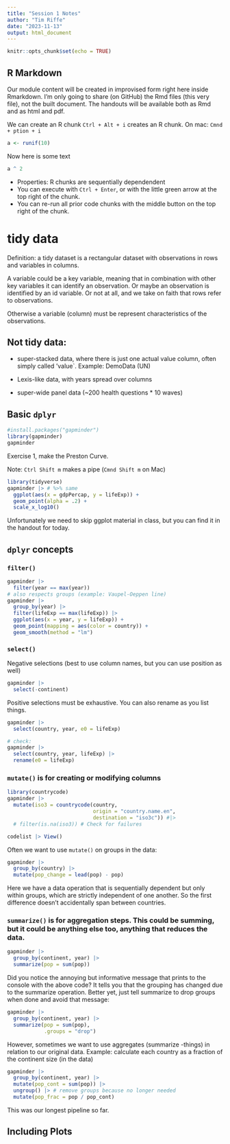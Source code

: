 ```yaml
---
title: "Session 1 Notes"
author: "Tim Riffe"
date: "2023-11-13"
output: html_document
---
```


```r
knitr::opts_chunk$set(echo = TRUE)
```

## R Markdown

Our module content will be created in improvised form right here inside Rmarkdown. I'm only going to share (on GitHub) the Rmd files (this very file), not the built document. The handouts will be available both as Rmd and as html and pdf.

We can create an R chunk `Ctrl + Alt + i` creates an R chunk. On mac: `Cmnd + ption + i`
```r
a <- runif(10)
```

Now here is some text

```r
a ^ 2
```

- Properties: R chunks are sequentially dependendent
- You can execute with `Ctrl + Enter`, or with the little green arrow at the top right of the chunk.
- You can re-run all prior code chunks with the middle button on the top right of the chunk.

# tidy data

Definition: a tidy dataset is a rectangular dataset with observations in rows and variables in columns. 

A variable could be a key variable, meaning that in combination with other key variables it can identify an observation. Or maybe an observation is identified by an id variable. Or not at all, and we take on faith that rows refer to observations.

Otherwise a variable (column) must be represent characteristics of the observations.

## Not tidy data:

- super-stacked data, where there is just one actual value column, often simply called 'value`. Example: DemoData (UN)

- Lexis-like data, with years spread over columns

- super-wide panel data (~200 health questions * 10 waves)

## Basic `dplyr`

```r
#install.packages("gapminder")
library(gapminder)
gapminder
```


Exercise 1, make the Preston Curve.

Note: `Ctrl Shift m` makes a pipe (`Cmnd Shift m` on Mac)
```r
library(tidyverse)
gapminder |> # %>% same
  ggplot(aes(x = gdpPercap, y = lifeExp)) +
  geom_point(alpha = .2) +
  scale_x_log10()
```

Unfortunately we need to skip ggplot material in class, but you can find it in the handout for today. 

## `dplyr` concepts

### `filter()`
```r
gapminder |> 
  filter(year == max(year))
# also respects groups (example: Vaupel-Oeppen line)
gapminder |> 
  group_by(year) |> 
  filter(lifeExp == max(lifeExp)) |> 
  ggplot(aes(x = year, y = lifeExp)) +
  geom_point(mapping = aes(color = country)) +
  geom_smooth(method = "lm")
```

### `select()`

Negative selections (best to use column names, but you can use position as well)
```r
gapminder |> 
  select(-continent) 
```

Positive selections must be exhaustive. You can also rename as you list things.
```r
gapminder |> 
  select(country, year, e0 = lifeExp)

# check:
gapminder |> 
  select(country, year, lifeExp) |> 
  rename(e0 = lifeExp)
```

### `mutate()` is for creating or modifying columns

```r
library(countrycode)
gapminder |> 
  mutate(iso3 = countrycode(country, 
                            origin = "country.name.en",
                            destination = "iso3c")) #|> 
  # filter(is.na(iso3)) # Check for failures
```

```r
codelist |> View()
```

Often we want to use `mutate()` on groups in the data:

```r
gapminder |> 
  group_by(country) |> 
  mutate(pop_change = lead(pop) - pop)
```

Here we have a data operation that is sequentially dependent but only within groups, which are strictly independent of one another. So the first difference doesn't accidentally span between countries.

### `summarize()` is for aggregation steps. This could be summing, but it could be anything else too, anything that reduces the data.

```r
gapminder |> 
  group_by(continent, year) |> 
  summarize(pop = sum(pop))
```

Did you notice the annoying but informative message that prints to the console with the above code? It tells you that the grouping has changed due to the summarize operation. Better yet, just tell summarize to drop groups when done and avoid that message:
```r
gapminder |> 
  group_by(continent, year) |> 
  summarize(pop = sum(pop),
            .groups = "drop")
```


However, sometimes we want to use aggregates (summarize -things) in relation to our original data. Example: calculate each country as a fraction of the continent size (in the data)

```r
gapminder |> 
  group_by(continent, year) |> 
  mutate(pop_cont = sum(pop)) |> 
  ungroup() |> # remove groups because no longer needed
  mutate(pop_frac = pop / pop_cont)
```

This was our longest pipeline so far.

















## Including Plots

